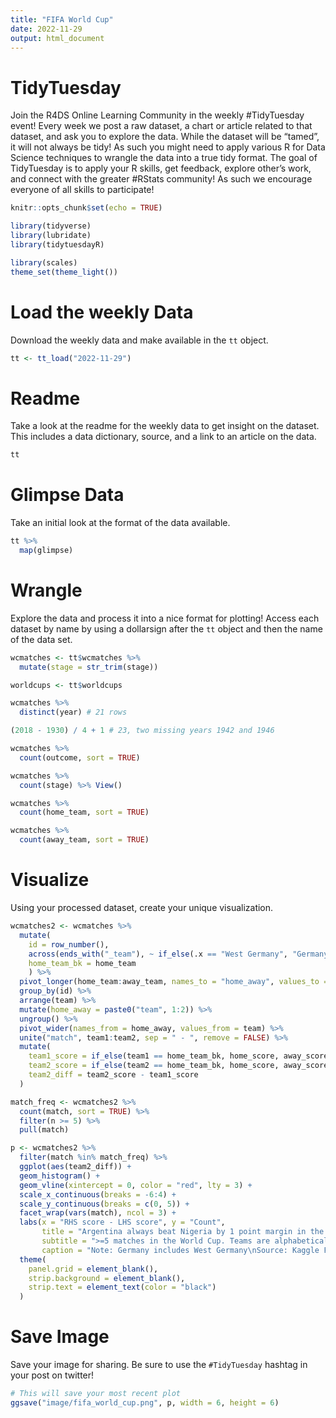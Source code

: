 ```yaml
---
title: "FIFA World Cup"
date: 2022-11-29
output: html_document
---
```


# TidyTuesday

Join the R4DS Online Learning Community in the weekly #TidyTuesday event! Every week we post a raw dataset, a chart or article related to that dataset, and ask you to explore the data. While the dataset will be "tamed", it will not always be tidy! As such you might need to apply various R for Data Science techniques to wrangle the data into a true tidy format. The goal of TidyTuesday is to apply your R skills, get feedback, explore other's work, and connect with the greater #RStats community! As such we encourage everyone of all skills to participate!

```r

knitr::opts_chunk$set(echo = TRUE)

library(tidyverse)
library(lubridate)
library(tidytuesdayR)

library(scales)
theme_set(theme_light())
```

# Load the weekly Data

Download the weekly data and make available in the `tt` object.

```r

tt <- tt_load("2022-11-29")

```

# Readme

Take a look at the readme for the weekly data to get insight on the dataset. This includes a data dictionary, source, and a link to an article on the data.

```r

tt

```

# Glimpse Data

Take an initial look at the format of the data available.

```r

tt %>% 
  map(glimpse)

```

# Wrangle

Explore the data and process it into a nice format for plotting! Access each dataset by name by using a dollarsign after the `tt` object and then the name of the data set.

```r

wcmatches <- tt$wcmatches %>% 
  mutate(stage = str_trim(stage))

worldcups <- tt$worldcups
```

```r
wcmatches %>% 
  distinct(year) # 21 rows

(2018 - 1930) / 4 + 1 # 23, two missing years 1942 and 1946

wcmatches %>% 
  count(outcome, sort = TRUE)

wcmatches %>% 
  count(stage) %>% View()

wcmatches %>% 
  count(home_team, sort = TRUE)

wcmatches %>% 
  count(away_team, sort = TRUE)

```

# Visualize

Using your processed dataset, create your unique visualization.

```r
wcmatches2 <- wcmatches %>% 
  mutate(
    id = row_number(),
    across(ends_with("_team"), ~ if_else(.x == "West Germany", "Germany", .x)),
    home_team_bk = home_team
    ) %>% 
  pivot_longer(home_team:away_team, names_to = "home_away", values_to = "team") %>% 
  group_by(id) %>% 
  arrange(team) %>% 
  mutate(home_away = paste0("team", 1:2)) %>% 
  ungroup() %>% 
  pivot_wider(names_from = home_away, values_from = team) %>% 
  unite("match", team1:team2, sep = " - ", remove = FALSE) %>% 
  mutate(
    team1_score = if_else(team1 == home_team_bk, home_score, away_score),
    team2_score = if_else(team2 == home_team_bk, home_score, away_score),
    team2_diff = team2_score - team1_score
  )

match_freq <- wcmatches2 %>% 
  count(match, sort = TRUE) %>% 
  filter(n >= 5) %>% 
  pull(match)

p <- wcmatches2 %>% 
  filter(match %in% match_freq) %>% 
  ggplot(aes(team2_diff)) +
  geom_histogram() +
  geom_vline(xintercept = 0, color = "red", lty = 3) +
  scale_x_continuous(breaks = -6:4) +
  scale_y_continuous(breaks = c(0, 5)) +
  facet_wrap(vars(match), ncol = 3) +
  labs(x = "RHS score - LHS score", y = "Count",
       title = "Argentina always beat Nigeria by 1 point margin in the past",
       subtitle = ">=5 matches in the World Cup. Teams are alphabetical order.",
       caption = "Note: Germany includes West Germany\nSource: Kaggle FIFA World Cup") +
  theme(
    panel.grid = element_blank(),
    strip.background = element_blank(),
    strip.text = element_text(color = "black")
  )
```


# Save Image

Save your image for sharing. Be sure to use the `#TidyTuesday` hashtag in your post on twitter!

```r

# This will save your most recent plot
ggsave("image/fifa_world_cup.png", p, width = 6, height = 6)

```
